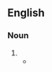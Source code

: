 {{also|paperknife}}
==English==

===Noun===
{{en-noun|head=[[paper]]-[[knife]]|paper-knives}}

# {{alternative form of|paperknife|lang=en}}
#* {{quote-book|year=1891|author=[[w:Oscar Wilde|Oscar Wilde]]|title=The Picture of Dorian Gray|passage=The same nervous staccato laugh broke from her thin lips, and her fingers began to play with a long tortoise-shell '''paper-knife'''.}}